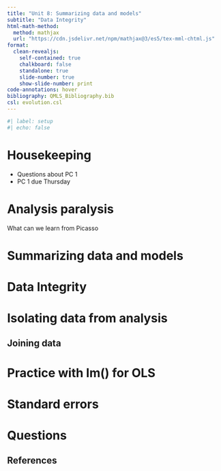 ```yaml
---
title: "Unit 8: Summarizing data and models"
subtitle: "Data Integrity"
html-math-method:
  method: mathjax
  url: "https://cdn.jsdelivr.net/npm/mathjax@3/es5/tex-mml-chtml.js"
format:
  clean-revealjs:
    self-contained: true
    chalkboard: false
    standalone: true
    slide-number: true
    show-slide-number: print
code-annotations: hover
bibliography: QMLS_Bibliography.bib
csl: evolution.csl
---
```


```r
#| label: setup
#| echo: false
```


# Housekeeping {background-color="#40666e"}

- Questions about PC 1
- PC 1 due Thursday


# Analysis paralysis {background-color="#40666e"}

What can we learn from Picasso



# Summarizing data and models {background-color="#40666e"}


# Data Integrity {background-color="#40666e"}


# Isolating data from analysis


## Joining data


# Practice with lm() for OLS


# Standard errors


# Questions {background-color="#f8c471"}


## References

::: {#refs}
:::

